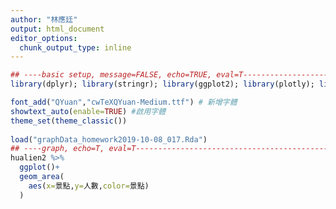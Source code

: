 ```yaml
---
author: "林應廷"
output: html_document
editor_options: 
  chunk_output_type: inline
---
```


```r


## ----basic setup, message=FALSE, echo=TRUE, eval=T-----------------------
library(dplyr); library(stringr); library(ggplot2); library(plotly); library(lubridate); library(readr); library(tidyr); library(showtext)

font_add("QYuan","cwTeXQYuan-Medium.ttf") # 新增字體
showtext_auto(enable=TRUE) #啟用字體
theme_set(theme_classic())
 
load("graphData_homework2019-10-08_017.Rda")
## ----graph, echo=T, eval=T-----------------------------------------------
hualien2 %>%
  ggplot()+
  geom_area(
    aes(x=景點,y=人數,color=景點)
  )

```
 
